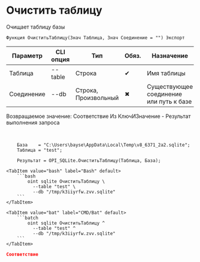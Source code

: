﻿---
sidebar_position: 11
description: Очистить таблицу и другие функции для работы с SQLite в Открытом пакете интеграций - бесплатной open-source библиотеке интеграций для 1С:Предприятие 8, OneScript и CLI
keywords: [1C, 1С, 1С:Предприятие, 1С:Предприятие 8.3, API, Интеграция, Сервисы, Обмен, OneScript, CLI, SQLite]
---


# Очистить таблицу
 Очищает таблицу базы



`Функция ОчиститьТаблицу(Знач Таблица, Знач Соединение = "") Экспорт`

  | Параметр | CLI опция | Тип | Обяз. | Назначение |
  |-|-|-|-|-|
  | Таблица | --table | Строка | &#x2714; | Имя таблицы |
  | Соединение | --db | Строка, Произвольный | &#x2716; | Существующее соединение или путь к базе |

  
  Возвращаемое значение:   Соответствие Из КлючИЗначение - Результат выполнения запроса

<br/>




```bsl title="Пример использования для 1С:Предприятие/OneScript"
    База    = "C:\Users\bayse\AppData\Local\Temp\v8_6371_2a2.sqlite";
    Таблица = "test";

    Результат = OPI_SQLite.ОчиститьТаблицу(Таблица, База);
```
    

 <Tabs>
  
    <TabItem value="bash" label="Bash" default>
        ```bash
            oint sqlite ОчиститьТаблицу \
              --table "test" \
              --db "/tmp/k3iiyrfw.zvv.sqlite"
        ```
    </TabItem>
  
    <TabItem value="bat" label="CMD/Bat" default>
        ```batch
            oint sqlite ОчиститьТаблицу ^
              --table "test" ^
              --db "/tmp/k3iiyrfw.zvv.sqlite"
        ```
    </TabItem>
</Tabs>


```json title="Результат"
Соответствие
```
